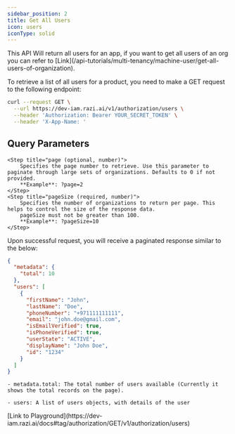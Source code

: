 ```yaml
---
sidebar_position: 2
title: Get All Users
icon: users
iconType: solid
---
```




<UserTypeLoggedInWarning />

<Note>
  This API Will return all users for an app, if you want to get all users of an org you can refer to [Link](/api-tutorials/multi-tenancy/machine-user/get-all-users-of-organization).
</Note>



To retrieve a list of all users for a product, you need to make a GET request to the following endpoint:


```bash
curl --request GET \
  --url https://dev-iam.razi.ai/v1/authorization/users \
  --header 'Authorization: Bearer YOUR_SECRET_TOKEN' \
  --header 'X-App-Name: '
```

## Query Parameters
<Steps>

    <Step title="page (optional, number)">
        Specifies the page number to retrieve. Use this parameter to paginate through large sets of organizations. Defaults to 0 if not provided.
        **Example**: ?page=2
    </Step>
    <Step title="pageSize (required, number)">
        Specifies the number of organizations to return per page. This helps to control the size of the response data.
        pageSize must not be greater than 100.
        **Example**: ?pageSize=10
    </Step>
</Steps>
Upon successful request, you will receive a paginated response similar to the below:

```json
{
  "metadata": {
    "total": 10
  },
  "users": [
    {
      "firstName": "John",
      "lastName": "Doe",
      "phoneNumber": "+971111111111",
      "email": "john.doe@gmail.com",
      "isEmailVerified": true,
      "isPhoneVerified": true,
      "userState": "ACTIVE",
      "displayName": "John Doe",
      "id": "1234"
    }
  ]
}
```

<Check>

    - metadata.total: The total number of users available (Currently it shows the total records on the page).

    - users: A list of users objects, with details of the user
</Check>


<Tip>
    [Link to Playground](https://dev-iam.razi.ai/docs#tag/authorization/GET/v1/authorization/users)
</Tip>


